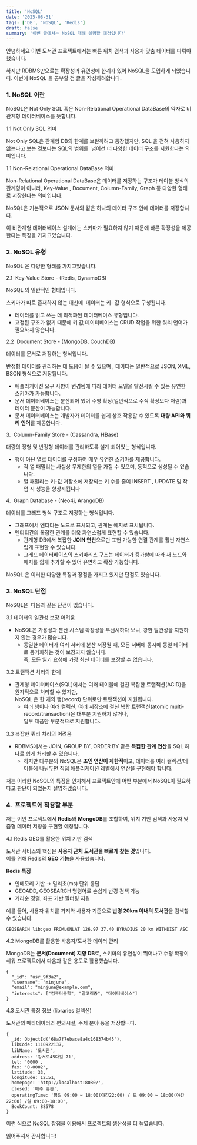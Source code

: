 ```yaml
---
title: 'NoSQL'
date: '2025-08-31'
tags: ['DB', 'NoSQL', 'Redis']
draft: false
summary: '이번 글에서는 NoSQL 대해 설명할 예정입니다'
---
```


안녕하세요 이번 도서관 프로젝트에서는 빠른 위치 검색과 사용자 맞춤 데이터를 다뤄야 했습니다.

하지만 RDBMS만으로는 확장성과 유연성에 한계가 있어 NoSQL을 도입하게 되었습니다. 이번에 NoSQL 을 공부할 겸 글을 작성하려합니다.

### 1\. NoSQL 이란

NoSQL은 Not Only SQL 혹은 Non-Relational Operational DataBase의 약자로 비관계형 데이터베이스를 뜻합니다.

1.1 Not Only SQL 의미

Not Only SQL은 관계형 DB의 한계를 보완하려고 등장했지만, SQL 을 전혀 사용하지 않는다고 보는 것보다는 SQL의 범위를  넘어선 더 다양한 데이터 구조를 지원한다는 의미입니다.

1.1 Non-Relational Operational DataBase 의미

Non-Relational Operational DataBase은 데이터를 저장하는 구조가 테이블 방식의 관계형이 아니라, Key-Value , Document, Column-Family, Graph 등 다양한 형태로 저장한다는 의미입니다.

NoSQL은 기본적으로 JSON 문서와 같은 하나의 데이터 구조 안에 데이터를 저장합니다.

이 비관계형 데이터베이스 설계에는 스키마가 필요하지 않기 때문에 빠른 확장성을 제공한다는 특징을 가지고있습니다.

### 2\. NoSQL 유형

NoSQL 은 다양한 형태를 가지고있습니다.

2.1  Key-Value Store - (Redis, DynamoDB)

NoSQL 의 일반적인 형태입니다.

스키마가 따로 존재하지 않는 대신에  데이터는 키- 값 형식으로 구성됩니다.

- 데이터를 읽고 쓰는 데 최적화된 데이터베이스 유형입니다.
- 고정된 구조가 없기 때문에 키 값 데이터베이스는 CRUD 작업을 위한 쿼리 언어가 필요하지 않습니다.

2.2  Document Store - (MongoDB, CouchDB)

데이터를 문서로 저장하는 형식입니다.

반정형 데이터를 관리하는 데 도움이 될 수 있으며 , 데이터는 일반적으로 JSON, XML, BSON 형식으로 저장됩니다.

- 애플리케이션 요구 사항이 변경됨에 따라 데이터 모델을 발전시킬 수 있는 유연한 스키마가 가능합니다.
- 문서 데이터베이스는 분산되어 있어 수평 확장(일반적으로 수직 확장보다 저렴)과 데이터 분산이 가능합니다.
- 문서 데이터베이스는 개발자가 데이터를 쉽게 상호 작용할 수 있도록 **대량 API와 쿼리 언어**를 제공합니다.

3.  Column-Family Store - (Cassandra, HBase)

대량의 정형 및 반정형 데이터를 관리하도록 설계 되어있는 형식입니다.

- 행이 아닌 열로 데이터를 구성하여 매우 유연한 스키마를 제공합니다.
  - 각 열 패밀리는 사실상 무제한의 열을 가질 수 있으며, 동적으로 생성될 수 있습니다.
  - 열 패밀리는 키-값 저장소에 저장되는 키 수를 줄여 INSERT , UPDATE 및 작업 시 성능을 향상시킵니다

4.  Graph Database - (Neo4j, ArangoDB)

데이터를 그래프 형식 구조로 저장하는 형식입니다.

- 그래프에서 엔티티는 노드로 표시되고, 관계는 에지로 표시됩니다.
- 엔티티간의 복잡한 관계를 더욱 자연스럽게 표현할 수 있습니다.
  - 관계형 DB에서 복잡한 **JOIN 연산**으로만 표현 가능한 연결 관계를 훨씬 자연스럽게 표현할 수 있습니다. 
  - 그래프 데이터베이스의 스키마리스 구조는 데이터가 증가함에 따라 새 노드와 에지를 쉽게 추가할 수 있어 유연하고 확장 가능합니다.

NoSQL 은 이러한 다양한 특징과 장점을 가지고 있지만 단점도 있습니다.

### 3\. NoSQL 단점

NoSQL은  다음과 같은 단점이 있습니다.

3.1 데이터의 일관성 보장 어려움

- NoSQL은 가용성과 분산 시스템 확장성을 우선시하다 보니, 강한 일관성을 지원하지 않는 경우가 많습니다.
  - 동일한 데이터가 여러 서버에 분산 저장될 때, 모든 서버에 동시에 동일 데이터로 동기화하는 것이 보장되지 않습니다.  
    즉, 모든 읽기 요청에 가장 최신 데이터를 보장할 수 없습니다.

3.2 트랜잭션 처리의 한계

- 관계형 데이터베이스(SQL)에서는 여러 테이블에 걸친 복잡한 트랜잭션(ACID)을 원자적으로 처리할 수 있지만,  
  NoSQL 은 한 개의 행(record) 단위로만 트랜잭션이 지원됩니다.
  - 여러 행이나 여러 컬렉션, 여러 저장소에 걸친 복합 트랜잭션(atomic multi-record/transaction)은 대부분 지원하지 않거나,  
    일부 제품만 부분적으로 지원합니다.

3.3 복잡한 쿼리 처리의 어려움

- RDBMS에서는 JOIN, GROUP BY, ORDER BY 같은 **복잡한 관계 연산**을 SQL 하나로 쉽게 처리할 수 있습니다.
  - 하지만 대부분의 NoSQL은 **조인 연산이 제한적**이고, 데이터를 여러 컬렉션/테이블에 나눠두면 직접 애플리케이션 레벨에서 연산을 구현해야 합니다.

저는 이러한 NoSQL의 특징을 인지해서 프로젝트안에 어떤 부분에서 NoSQL이 필요하다고 판단이 되었는지 설명하겠습니다.

### 4.  프로젝트에 적용할 부분 

저는 이번 프로젝트에서 **Redis**와 **MongoDB**를 조합하여, 위치 기반 검색과 사용자 맞춤형 데이터 저장을 구현할 예정입니다.

4.1 Redis GEO를 활용한 위치 기반 검색

도서관 서비스의 핵심은 **사용자 근처 도서관을 빠르게 찾는 것**입니다.  
이를 위해 Redis의 **GEO 기능**을 사용했습니다.

**Redis 특징**

- 인메모리 기반 → 밀리초(ms) 단위 응답
- GEOADD, GEOSEARCH 명령어로 손쉽게 반경 검색 가능
- 거리순 정렬, 좌표 기반 필터링 지원

예를 들어, 사용자 위치를 가져와 사용자 기준으로 **반경 20km 이내의 도서관**을 검색할 수 있습니다.

```
GEOSEARCH lib:geo FROMLONLAT 126.97 37.40 BYRADIUS 20 km WITHDIST ASC
```

4.2 MongoDB를 활용한 사용자/도서관 데이터 관리

MongoDB는 **문서(Document) 지향 DB**로, 스키마의 유연성이 뛰어나고 수평 확장이 쉬워 프로젝트에서 다음과 같은 용도로 활용했습니다.

```
{
  "_id": "usr_9f3a2",
  "username": "minjune",
  "email": "minjune@example.com",
  "interests": ["컴퓨터공학", "알고리즘", "데이터베이스"]
}
```

4.3 도서관 특징 정보 (libraries 컬렉션)

도서관의 메타데이터와 편의시설, 주제 분야 등을 저장합니다.

```
{
  _id: ObjectId('68a7f7ebace8a4c168374b45'),
  libCode: 1110922137,
  libName: '도서관',
  address: '강서로45다길 71',
  tel: '0000',
  fax: '0-0002',
  latitude: 33,
  longitude: 12.51,
  homepage: 'http://localhost:8080/',
  closed: '매주 휴관',
  operatingTime: '평일 09:00 ~ 18:00(야간22:00) / 토 09:00 ~ 18:00(야간22:00) /일 09:00~18:00',
  BookCount: 88578
}
```

이런 식으로 NoSQL 장점을 이용해서 프로젝트의 생산성을 더 높였습니다.

읽어주셔서 감사합니다!
